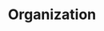 ---
title: 'Organization'
sidebarTitle: 'Organization'
description: 'Display inline code and code blocks'
icon: 'lightbulb'
---